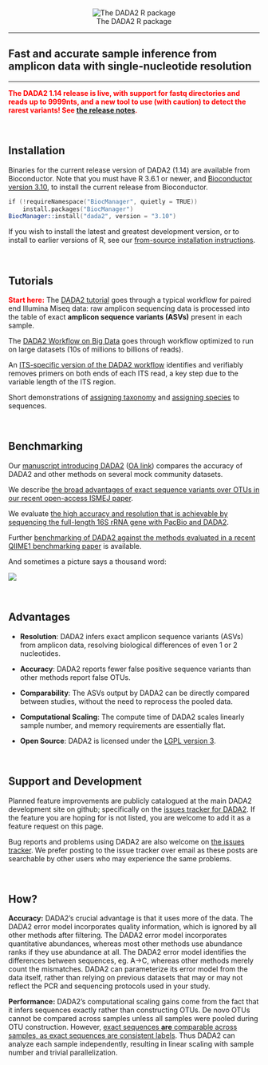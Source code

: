 &nbsp;
<center>
![The DADA2 R package](images/DADA2_Logo_Text_1_14_640px.png)
</center>

--------------------------

## Fast and accurate sample inference from amplicon data with single-nucleotide resolution

--------------------------

**<span style="color:red">The DADA2 1.14 release is live, with support for fastq directories and reads up to 9999nts, and a new tool to use (with caution) to detect the rarest variants! See [the release notes](ReleaseNotes_1_14.html).</span>**

&nbsp;

## Installation

Binaries for the current release version of DADA2 (1.14) are available from Bioconductor. Note that you must have R 3.6.1 or newer, and [Bioconductor version 3.10](https://www.bioconductor.org/install/), to install the current release from Bioconductor.

```S
if (!requireNamespace("BiocManager", quietly = TRUE))
    install.packages("BiocManager")
BiocManager::install("dada2", version = "3.10")
```

If you wish to install the latest and greatest development version, or to install to earlier versions of R, see our [from-source installation instructions](dada-installation.html).

&nbsp;

## Tutorials

**<span style="color:red">Start here:</span>** The [DADA2 tutorial](tutorial.html) goes through a typical workflow for paired end Illumina Miseq data: raw amplicon sequencing data is processed into the table of exact **amplicon sequence variants (ASVs)** present in each sample.

The [DADA2 Workflow on Big Data](bigdata.html) goes through workflow optimized to run on large datasets (10s of millions to billions of reads).

An [ITS-specific version of the DADA2 workflow](ITS_workflow.html) identifies and verifiably removes primers on both ends of each ITS read, a key step due to the variable length of the ITS region.

Short demonstrations of [assigning taxonomy](assign.html) and [assigning species](assign.html) to sequences.

&nbsp;

## Benchmarking

Our [manuscript introducing DADA2](http://dx.doi.org/10.1038/nmeth.3869) ([OA link](https://www.ncbi.nlm.nih.gov/pmc/articles/PMC4927377/)) compares the accuracy of DADA2 and other methods on several mock community datasets. 

We describe [the broad advantages of exact sequence variants over OTUs in our recent open-access ISMEJ paper](http://dx.doi.org/10.1038/ismej.2017.119).

We evaluate [the high accuracy and resolution that is achievable by sequencing the full-length 16S rRNA gene with PacBio and DADA2](https://www.biorxiv.org/content/early/2018/08/15/392332).

Further [benchmarking of DADA2 against the methods evaluated in a recent QIIME1 benchmarking paper](SotA.html) is available.

And sometimes a picture says a thousand word:

![](dada2_accuracy.jpg)

&nbsp;

## Advantages

* **Resolution**: DADA2 infers exact amplicon sequence variants (ASVs) from amplicon data, resolving biological differences of even 1 or 2 nucleotides.
  
* **Accuracy**: DADA2 reports fewer false positive sequence variants than other methods report false OTUs.

* **Comparability**: The ASVs output by DADA2 can be directly compared between studies, without the need to reprocess the pooled data.
  
* **Computational Scaling**: The compute time of DADA2 scales linearly sample number, and memory requirements are essentially flat.

* **Open Source**: DADA2 is licensed under the [LGPL version 3](http://www.gnu.org/licenses/lgpl-3.0.en.html).

&nbsp;

## Support and Development

Planned feature improvements are publicly catalogued at the main DADA2 development site on github; specifically on the [issues tracker for DADA2](https://github.com/benjjneb/dada2/issues). If the feature you are hoping for is not listed, you are welcome to add it as a feature request on this page.

Bug reports and problems using DADA2 are also welcome on [the issues tracker](https://github.com/benjjneb/dada2/issues). We prefer posting to the issue tracker over email as these posts are searchable by other users who may experience the same problems.

&nbsp;

## How?

**Accuracy:** DADA2's crucial advantage is that it uses more of the data. The DADA2 error model incorporates quality information, which is ignored by all other methods after filtering. The DADA2 error model incorporates quantitative abundances, whereas most other methods use abundance ranks if they use abundance at all. The DADA2 error model identifies the differences between sequences, eg. A->C, whereas other methods merely count the mismatches. DADA2 can parameterize its error model from the data itself, rather than relying on previous datasets that may or may not reflect the PCR and sequencing protocols used in your study.

**Performance:** DADA2's computational scaling gains come from the fact that it infers sequences exactly rather than constructing OTUs. De novo OTUs cannot be compared across samples unless all samples were pooled during OTU construction. However, [exact sequences **are** comparable across samples, as exact sequences are consistent labels](http://dx.doi.org/10.1038/ismej.2017.119). Thus DADA2 can analyze each sample independently, resulting in linear scaling with sample number and trivial parallelization.
